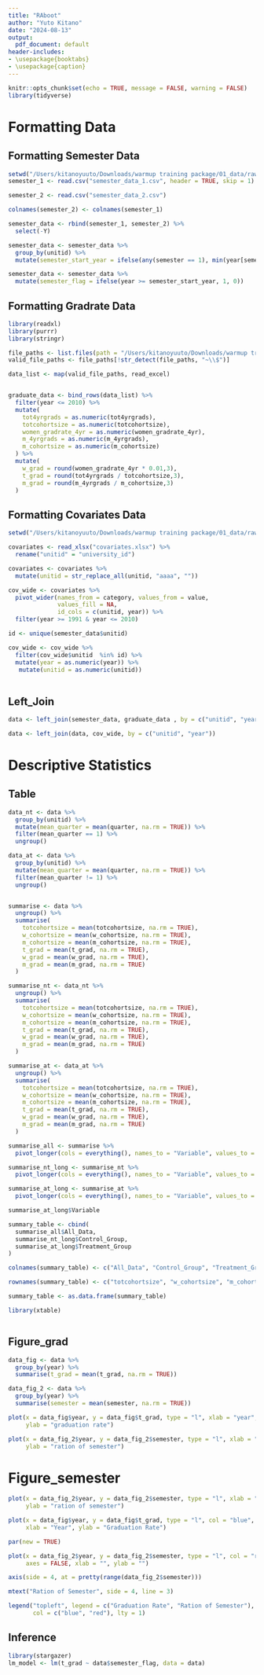 ```yaml
---
title: "RAboot"
author: "Yuto Kitano"
date: "2024-08-13"
output:
  pdf_document: default
header-includes:
- \usepackage{booktabs}
- \usepackage{caption}
---
```


```r
knitr::opts_chunk$set(echo = TRUE, message = FALSE, warning = FALSE)
library(tidyverse)
```

# Formatting Data

## Formatting Semester Data

```r
setwd("/Users/kitanoyuuto/Downloads/warmup training package/01_data/raw/semester_dummy")
semester_1 <- read.csv("semester_data_1.csv", header = TRUE, skip = 1)

semester_2 <- read.csv("semester_data_2.csv")  

colnames(semester_2) <- colnames(semester_1)

semester_data <- rbind(semester_1, semester_2) %>% 
  select(-Y)

semester_data <- semester_data %>%
  group_by(unitid) %>%
  mutate(semester_start_year = ifelse(any(semester == 1), min(year[semester == 1]), NA))

semester_data <- semester_data %>% 
  mutate(semester_flag = ifelse(year >= semester_start_year, 1, 0))

```

## Formatting Gradrate Data

```r
library(readxl)
library(purrr)
library(stringr)

file_paths <- list.files(path = "/Users/kitanoyuuto/Downloads/warmup training package/01_data/raw/outcome", pattern = "*.xlsx", full.names = TRUE)
valid_file_paths <- file_paths[!str_detect(file_paths, "~\\$")]

data_list <- map(valid_file_paths, read_excel)


graduate_data <- bind_rows(data_list) %>% 
  filter(year <= 2010) %>% 
  mutate(
    tot4yrgrads = as.numeric(tot4yrgrads),
    totcohortsize = as.numeric(totcohortsize),
    women_gradrate_4yr = as.numeric(women_gradrate_4yr),
    m_4yrgrads = as.numeric(m_4yrgrads),
    m_cohortsize = as.numeric(m_cohortsize)
  ) %>% 
  mutate(
    w_grad = round(women_gradrate_4yr * 0.01,3),
    t_grad = round(tot4yrgrads / totcohortsize,3),
    m_grad = round(m_4yrgrads / m_cohortsize,3)
  )

```

## Formatting Covariates Data

```r
setwd("/Users/kitanoyuuto/Downloads/warmup training package/01_data/raw/covariates")

covariates <- read_xlsx("covariates.xlsx") %>% 
  rename("unitid" = "university_id")

covariates <- covariates %>%
  mutate(unitid = str_replace_all(unitid, "aaaa", ""))

cov_wide <- covariates %>%
  pivot_wider(names_from = category, values_from = value, 
              values_fill = NA,
              id_cols = c(unitid, year)) %>% 
  filter(year >= 1991 & year <= 2010)

id <- unique(semester_data$unitid)

cov_wide <- cov_wide %>% 
  filter(cov_wide$unitid  %in% id) %>% 
  mutate(year = as.numeric(year)) %>% 
   mutate(unitid = as.numeric(unitid))
  
```

## Left_Join

```r
data <- left_join(semester_data, graduate_data , by = c("unitid", "year"))

data <- left_join(data, cov_wide, by = c("unitid", "year"))

```

# Descriptive Statistics

## Table

```r

data_nt <- data %>% 
  group_by(unitid) %>% 
  mutate(mean_quarter = mean(quarter, na.rm = TRUE)) %>%  
  filter(mean_quarter == 1) %>%
  ungroup()

data_at <- data %>% 
  group_by(unitid) %>% 
  mutate(mean_quarter = mean(quarter, na.rm = TRUE)) %>%  
  filter(mean_quarter != 1) %>%
  ungroup()


summarise <- data %>% 
  ungroup() %>%  
  summarise(
    totcohortsize = mean(totcohortsize, na.rm = TRUE),
    w_cohortsize = mean(w_cohortsize, na.rm = TRUE),
    m_cohortsize = mean(m_cohortsize, na.rm = TRUE),
    t_grad = mean(t_grad, na.rm = TRUE),
    w_grad = mean(w_grad, na.rm = TRUE),
    m_grad = mean(m_grad, na.rm = TRUE)
  )

summarise_nt <- data_nt %>% 
  ungroup() %>%  
  summarise(
    totcohortsize = mean(totcohortsize, na.rm = TRUE),
    w_cohortsize = mean(w_cohortsize, na.rm = TRUE),
    m_cohortsize = mean(m_cohortsize, na.rm = TRUE),
    t_grad = mean(t_grad, na.rm = TRUE),
    w_grad = mean(w_grad, na.rm = TRUE),
    m_grad = mean(m_grad, na.rm = TRUE)
  )

summarise_at <- data_at %>% 
  ungroup() %>%  
  summarise(
    totcohortsize = mean(totcohortsize, na.rm = TRUE),
    w_cohortsize = mean(w_cohortsize, na.rm = TRUE),
    m_cohortsize = mean(m_cohortsize, na.rm = TRUE),
    t_grad = mean(t_grad, na.rm = TRUE),
    w_grad = mean(w_grad, na.rm = TRUE),
    m_grad = mean(m_grad, na.rm = TRUE)
  )

summarise_all <- summarise %>%
  pivot_longer(cols = everything(), names_to = "Variable", values_to = "All_Data")

summarise_nt_long <- summarise_nt %>%
  pivot_longer(cols = everything(), names_to = "Variable", values_to = "Control_Group")

summarise_at_long <- summarise_at %>%
  pivot_longer(cols = everything(), names_to = "Variable", values_to = "Treatment_Group")

summarise_at_long$Variable

summary_table <- cbind(
  summarise_all$All_Data,
  summarise_nt_long$Control_Group,
  summarise_at_long$Treatment_Group
)

colnames(summary_table) <- c("All_Data", "Control_Group", "Treatment_Group")

rownames(summary_table) <- c("totcohortsize", "w_cohortsize", "m_cohortsize", "t_grad", "w_grad", "m_grad")

summary_table <- as.data.frame(summary_table)

library(xtable)



```

\begin{table}[ht]
\centering
\begin{tabular}{lccc}
  \toprule
 & All\_Data & Control\_Group & Treatment\_Group \\ 
  \midrule
totcohortsize & 1099.45 & 1695.19 & 1070.39 \\ 
  w\_cohortsize & 599.50 & 880.66 & 585.78 \\ 
  m\_cohortsize & 499.95 & 814.53 & 484.60 \\ 
  t\_grad & 0.37 & 0.38 & 0.37 \\ 
  w\_grad & 0.41 & 0.42 & 0.41 \\ 
  m\_grad & 0.32 & 0.33 & 0.32 \\ 
   \bottomrule
\end{tabular}
\caption{Summary Table} 
\end{table}

## Figure_grad

```r
data_fig <- data %>% 
  group_by(year) %>% 
  summarise(t_grad = mean(t_grad, na.rm = TRUE))

data_fig_2 <- data %>% 
  group_by(year) %>% 
  summarise(semester = mean(semester, na.rm = TRUE))

plot(x = data_fig$year, y = data_fig$t_grad, type = "l", xlab = "year", 
     ylab = "graduation rate")

plot(x = data_fig_2$year, y = data_fig_2$semester, type = "l", xlab = "year", 
     ylab = "ration of semester")

```

# Figure_semester

```r
plot(x = data_fig_2$year, y = data_fig_2$semester, type = "l", xlab = "year", 
     ylab = "ration of semester")


```

```r

plot(x = data_fig$year, y = data_fig$t_grad, type = "l", col = "blue",
     xlab = "Year", ylab = "Graduation Rate")

par(new = TRUE)

plot(x = data_fig_2$year, y = data_fig_2$semester, type = "l", col = "red",
     axes = FALSE, xlab = "", ylab = "")

axis(side = 4, at = pretty(range(data_fig_2$semester)))

mtext("Ration of Semester", side = 4, line = 3)

legend("topleft", legend = c("Graduation Rate", "Ration of Semester"),
       col = c("blue", "red"), lty = 1)


```




## Inference

```r
library(stargazer)
lm_model <- lm(t_grad ~ data$semester_flag, data = data)
```

\begin{table}[!htbp] \centering 
  \caption{} 
  \label{} 
\begin{tabular}{@{\extracolsep{5pt}}lc} 
\\[-1.8ex]\hline 
\hline \\[-1.8ex] 
 & \multicolumn{1}{c}{\textit{Dependent variable:}} \\ 
\cline{2-2} 
\\[-1.8ex] & t\_grad \\ 
\hline \\[-1.8ex] 
 semester\_flag & 0.122$^{***}$ \\ 
  & (0.013) \\ 
  & \\ 
 Constant & 0.251$^{***}$ \\ 
  & (0.013) \\ 
  & \\ 
\hline \\[-1.8ex] 
Observations & 13,243 \\ 
R$^{2}$ & 0.007 \\ 
Adjusted R$^{2}$ & 0.007 \\ 
Residual Std. Error & 0.224 (df = 13241) \\ 
F Statistic & 89.741$^{***}$ (df = 1; 13241) \\ 
\hline 
\hline \\[-1.8ex] 
\textit{Note:}  & \multicolumn{1}{r}{$^{*}$p$<$0.1; $^{**}$p$<$0.05; $^{***}$p$<$0.01} \\ 
\end{tabular} 
\end{table} 
